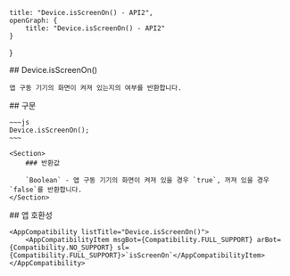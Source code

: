 
    title: "Device.isScreenOn() - API2",
    openGraph: {
        title: "Device.isScreenOn() - API2"
    }
}

<Section>
    ## Device.isScreenOn()

    앱 구동 기기의 화면이 켜져 있는지의 여부를 반환합니다.
</Section>
<Section>
    ## 구문

    ~~~js
    Device.isScreenOn();
    ~~~

    <Section>
        ### 반환값

        `Boolean` - 앱 구동 기기의 화면이 켜져 있을 경우 `true`, 꺼져 있을 경우 `false`를 반환합니다.
    </Section>
</Section>
<Section>
    ## 앱 호환성

    <AppCompatibility listTitle="Device.isScreenOn()">
        <AppCompatibilityItem msgBot={Compatibility.FULL_SUPPORT} arBot={Compatibility.NO_SUPPORT} sl={Compatibility.FULL_SUPPORT}>`isScreenOn`</AppCompatibilityItem>
    </AppCompatibility>
</Section>